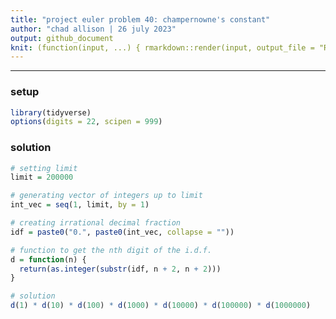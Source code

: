 ```yaml
---
title: "project euler problem 40: champernowne's constant"
author: "chad allison | 26 july 2023"
output: github_document
knit: (function(input, ...) { rmarkdown::render(input, output_file = "README.md", envir = globalenv()) })
---
```


___

### setup

```r
library(tidyverse)
options(digits = 22, scipen = 999)
```

### solution

```r
# setting limit
limit = 200000

# generating vector of integers up to limit
int_vec = seq(1, limit, by = 1)

# creating irrational decimal fraction
idf = paste0("0.", paste0(int_vec, collapse = ""))

# function to get the nth digit of the i.d.f.
d = function(n) {
  return(as.integer(substr(idf, n + 2, n + 2)))
}

# solution
d(1) * d(10) * d(100) * d(1000) * d(10000) * d(100000) * d(1000000)
```















